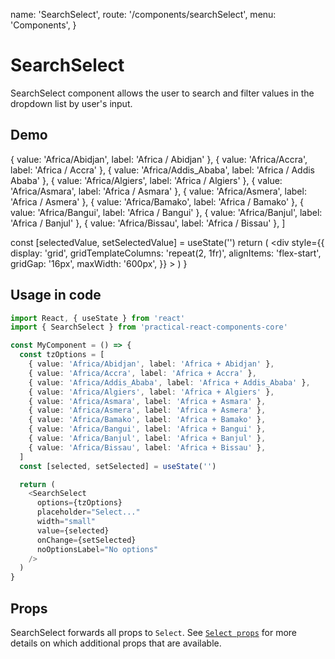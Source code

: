   name: 'SearchSelect',
  route: '/components/searchSelect',
  menu: 'Components',
}


# SearchSelect

SearchSelect component allows the user to search and filter values in the dropdown list
by user's input.

## Demo

  { value: 'Africa/Abidjan', label: 'Africa / Abidjan' },
  { value: 'Africa/Accra', label: 'Africa / Accra' },
  { value: 'Africa/Addis_Ababa', label: 'Africa / Addis Ababa' },
  { value: 'Africa/Algiers', label: 'Africa / Algiers' },
  { value: 'Africa/Asmara', label: 'Africa / Asmara' },
  { value: 'Africa/Asmera', label: 'Africa / Asmera' },
  { value: 'Africa/Bamako', label: 'Africa / Bamako' },
  { value: 'Africa/Bangui', label: 'Africa / Bangui' },
  { value: 'Africa/Banjul', label: 'Africa / Banjul' },
  { value: 'Africa/Bissau', label: 'Africa / Bissau' },
]

  const [selectedValue, setSelectedValue] = useState('')
  return (
    <div
      style={{
        display: 'grid',
        gridTemplateColumns: 'repeat(2, 1fr)',
        alignItems: 'flex-start',
        gridGap: '16px',
        maxWidth: '600px',
      }}
    >
      <SearchSelectField
        label="Default: Filled variant"
        options={tzOptions}
        placeholder="Select..."
        width="medium"
        value={selectedValue}
        onChange={setSelectedValue}
        noOptionsLabel="No options"
      />
      <SearchSelectField
        label="Framed variant (with check icon as marker)"
        options={tzOptions}
        placeholder="Select..."
        width="medium"
        variant="framed"
        value={selectedValue}
        onChange={setSelectedValue}
        noOptionsLabel="No options"
        selectMarker="check"
      />
      <SearchSelectField
        label="Transparent variant"
        options={tzOptions}
        placeholder="Select..."
        width="medium"
        variant="transparent"
        value={selectedValue}
        onChange={setSelectedValue}
        noOptionsLabel="No options"
      />
    </div>
  )
}

<DemoComponent />

## Usage in code

```typescript
import React, { useState } from 'react'
import { SearchSelect } from 'practical-react-components-core'

const MyComponent = () => {
  const tzOptions = [
    { value: 'Africa/Abidjan', label: 'Africa + Abidjan' },
    { value: 'Africa/Accra', label: 'Africa + Accra' },
    { value: 'Africa/Addis_Ababa', label: 'Africa + Addis_Ababa' },
    { value: 'Africa/Algiers', label: 'Africa + Algiers' },
    { value: 'Africa/Asmara', label: 'Africa + Asmara' },
    { value: 'Africa/Asmera', label: 'Africa + Asmera' },
    { value: 'Africa/Bamako', label: 'Africa + Bamako' },
    { value: 'Africa/Bangui', label: 'Africa + Bangui' },
    { value: 'Africa/Banjul', label: 'Africa + Banjul' },
    { value: 'Africa/Bissau', label: 'Africa + Bissau' },
  ]
  const [selected, setSelected] = useState('')

  return (
    <SearchSelect
      options={tzOptions}
      placeholder="Select..."
      width="small"
      value={selected}
      onChange={setSelected}
      noOptionsLabel="No options"
    />
  )
}
```

## Props

SearchSelect forwards all props to `Select`.
See [`Select props`](#components/select)
for more details on which additional props that are available.

<Props of="SearchSelect" />
